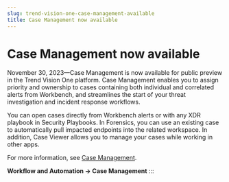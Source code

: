 ```yaml
---
slug: trend-vision-one-case-management-available
title: Case Management now available
---
```

# Case Management now available

November 30, 2023—Case Management is now available for public preview in the Trend Vision One platform. Case Management enables you to assign priority and ownership to cases containing both individual and correlated alerts from Workbench, and streamlines the start of your threat investigation and incident response workflows.

You can open cases directly from Workbench alerts or with any XDR playbook in Security Playbooks. In Forensics, you can use an existing case to automatically pull impacted endpoints into the related workspace. In addition, Case Viewer allows you to manage your cases while working in other apps.

For more information, see [Case Management](case-management.mdx).

**Workflow and Automation → Case Management**
:::
